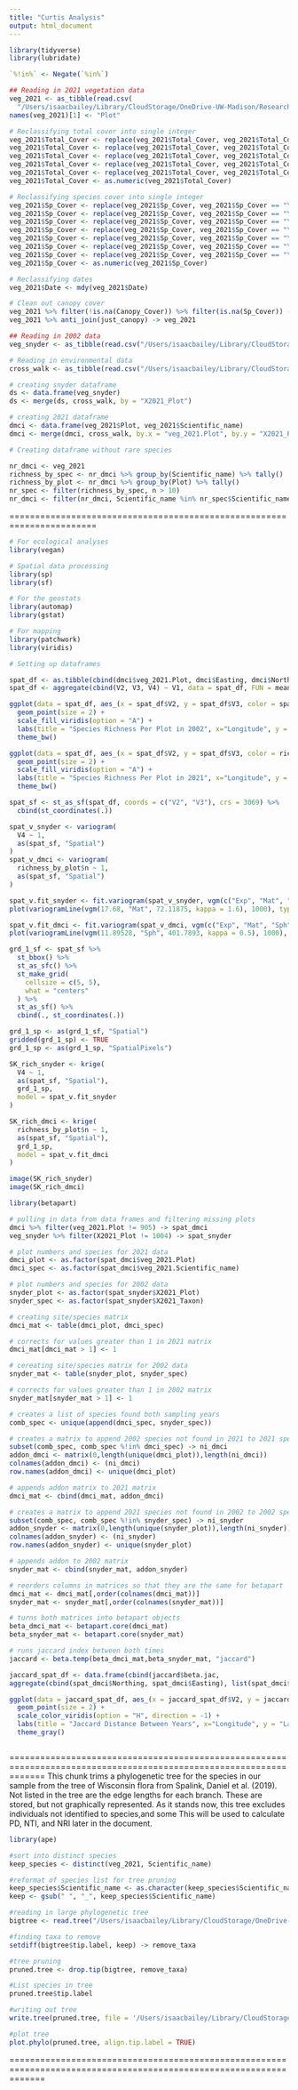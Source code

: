 ```yaml
---
title: "Curtis Analysis"
output: html_document
---
```

```r
library(tidyverse)
library(lubridate)

`%!in%` <- Negate(`%in%`)

## Reading in 2021 vegetation data
veg_2021 <- as_tibble(read.csv(
  "/Users/isaacbailey/Library/CloudStorage/OneDrive-UW-Madison/Research/Curtis_Prairie_DA/Curtis_Analysis/Final_2021_Curtis_Sample_04062022.csv", header = TRUE))
names(veg_2021)[1] <- "Plot"

# Reclassifying total cover into single integer
veg_2021$Total_Cover <- replace(veg_2021$Total_Cover, veg_2021$Total_Cover == "\"1-25\"", 12.5)
veg_2021$Total_Cover <- replace(veg_2021$Total_Cover, veg_2021$Total_Cover == "\"26-50\"", 37.5)
veg_2021$Total_Cover <- replace(veg_2021$Total_Cover, veg_2021$Total_Cover == "\"51-75\"", 62.5)
veg_2021$Total_Cover <- replace(veg_2021$Total_Cover, veg_2021$Total_Cover == "\"76-95\"", 85.5)
veg_2021$Total_Cover <- replace(veg_2021$Total_Cover, veg_2021$Total_Cover == "\"96-100\"", 98)
veg_2021$Total_Cover <- as.numeric(veg_2021$Total_Cover)

# Reclassifying species cover into single integer
veg_2021$Sp_Cover <- replace(veg_2021$Sp_Cover, veg_2021$Sp_Cover == "\"<1\"", 0.5)
veg_2021$Sp_Cover <- replace(veg_2021$Sp_Cover, veg_2021$Sp_Cover == "\"1-5\"", 2.5)
veg_2021$Sp_Cover <- replace(veg_2021$Sp_Cover, veg_2021$Sp_Cover == "\"6-25\"", 15.5)
veg_2021$Sp_Cover <- replace(veg_2021$Sp_Cover, veg_2021$Sp_Cover == "\"26-50\"", 38)
veg_2021$Sp_Cover <- replace(veg_2021$Sp_Cover, veg_2021$Sp_Cover == "\"51-75\"", 63)
veg_2021$Sp_Cover <- replace(veg_2021$Sp_Cover, veg_2021$Sp_Cover == "\"76-95\"", 85.5)
veg_2021$Sp_Cover <- replace(veg_2021$Sp_Cover, veg_2021$Sp_Cover == "\"96-100\"", 98)
veg_2021$Sp_Cover <- as.numeric(veg_2021$Sp_Cover)

# Reclassifying dates
veg_2021$Date <- mdy(veg_2021$Date)

# Clean out canopy cover
veg_2021 %>% filter(!is.na(Canopy_Cover)) %>% filter(is.na(Sp_Cover)) -> just_canopy
veg_2021 %>% anti_join(just_canopy) -> veg_2021

## Reading in 2002 data
veg_snyder <- as_tibble(read.csv("/Users/isaacbailey/Library/CloudStorage/OneDrive-UW-Madison/Research/Curtis_Prairie_DA/Curtis_Analysis/IB_and_MC_Combo_11_10_21 - 2002_Data.csv", header = TRUE))

# Reading in environmental data
cross_walk <- as_tibble(read.csv("/Users/isaacbailey/Library/CloudStorage/OneDrive-UW-Madison/Research/Curtis_Prairie_DA/Curtis_Analysis/Snyder_crosswalk.csv", header = TRUE))

# creating snyder dataframe
ds <- data.frame(veg_snyder)
ds <- merge(ds, cross_walk, by = "X2021_Plot")

# creating 2021 dataframe
dmci <- data.frame(veg_2021$Plot, veg_2021$Scientific_name)
dmci <- merge(dmci, cross_walk, by.x = "veg_2021.Plot", by.y = "X2021_Plot")

# Creating dataframe without rare species

nr_dmci <- veg_2021
richness_by_spec <- nr_dmci %>% group_by(Scientific_name) %>% tally()
richness_by_plot <- nr_dmci %>% group_by(Plot) %>% tally()
nr_spec <- filter(richness_by_spec, n > 10)
nr_dmci <- filter(nr_dmci, Scientific_name %in% nr_spec$Scientific_name)

```

=======================================================================
```r

# For ecological analyses
library(vegan)

# Spatial data processing
library(sp)
library(sf)

# For the geostats
library(automap)
library(gstat)

# For mapping
library(patchwork)
library(viridis)

# Setting up dataframes

spat_df <- as.tibble(cbind(dmci$veg_2021.Plot, dmci$Easting, dmci$Northing, dmci$NumSpec))
spat_df <- aggregate(cbind(V2, V3, V4) ~ V1, data = spat_df, FUN = mean)

ggplot(data = spat_df, aes_(x = spat_df$V2, y = spat_df$V3, color = spat_df$V4)) +
  geom_point(size = 2) +
  scale_fill_viridis(option = "A") +
  labs(title = "Species Richness Per Plot in 2002", x="Longitude", y = "Latitude")+
  theme_bw()

ggplot(data = spat_df, aes_(x = spat_df$V2, y = spat_df$V3, color = richness_by_plot$n)) +
  geom_point(size = 2) +
  scale_fill_viridis(option = "A") +
  labs(title = "Species Richness Per Plot in 2021", x="Longitude", y = "Latitude")+
  theme_bw()

spat_sf <- st_as_sf(spat_df, coords = c("V2", "V3"), crs = 3069) %>%
  cbind(st_coordinates(.))

spat_v_snyder <- variogram(
  V4 ~ 1,
  as(spat_sf, "Spatial")
)
spat_v_dmci <- variogram(
  richness_by_plot$n ~ 1,
  as(spat_sf, "Spatial")
)

spat_v.fit_snyder <- fit.variogram(spat_v_snyder, vgm(c("Exp", "Mat", "Sph")), fit.kappa = TRUE, fit.method = 7)
plot(variogramLine(vgm(17.68, "Mat", 72.11875, kappa = 1.6), 1000), type = "l")

spat_v.fit_dmci <- fit.variogram(spat_v_dmci, vgm(c("Exp", "Mat", "Sph")), fit.kappa = TRUE, fit.method = 7)
plot(variogramLine(vgm(11.89528, "Sph", 401.7893, kappa = 0.5), 1000), type = "l")

grd_1_sf <- spat_sf %>%
  st_bbox() %>%
  st_as_sfc() %>%
  st_make_grid(
    cellsize = c(5, 5),
    what = "centers"
  ) %>%
  st_as_sf() %>%
  cbind(., st_coordinates(.))

grd_1_sp <- as(grd_1_sf, "Spatial")
gridded(grd_1_sp) <- TRUE
grd_1_sp <- as(grd_1_sp, "SpatialPixels")

SK_rich_snyder <- krige(
  V4 ~ 1,
  as(spat_sf, "Spatial"),
  grd_1_sp,
  model = spat_v.fit_snyder
)

SK_rich_dmci <- krige(
  richness_by_plot$n ~ 1,
  as(spat_sf, "Spatial"),
  grd_1_sp,
  model = spat_v.fit_dmci
)

image(SK_rich_snyder)
image(SK_rich_dmci)


```
```r
library(betapart)

# pulling in data from data frames and filtering missing plots
dmci %>% filter(veg_2021.Plot != 905) -> spat_dmci
veg_snyder %>% filter(X2021_Plot != 1004) -> spat_snyder

# plot numbers and species for 2021 data
dmci_plot <- as.factor(spat_dmci$veg_2021.Plot)
dmci_spec <- as.factor(spat_dmci$veg_2021.Scientific_name)

# plot numbers and species for 2002 data
snyder_plot <- as.factor(spat_snyder$X2021_Plot)
snyder_spec <- as.factor(spat_snyder$X2021_Taxon)

# creating site/species matrix
dmci_mat <- table(dmci_plot, dmci_spec)

# corrects for values greater than 1 in 2021 matrix
dmci_mat[dmci_mat > 1] <- 1

# cereating site/species matrix for 2002 data
snyder_mat <- table(snyder_plot, snyder_spec)

# corrects for values greater than 1 in 2002 matrix
snyder_mat[snyder_mat > 1] <- 1

# creates a list of species found both sampling years
comb_spec <- unique(append(dmci_spec, snyder_spec))

# creates a matrix to append 2002 species not found in 2021 to 2021 species/site matrix
subset(comb_spec, comb_spec %!in% dmci_spec) -> ni_dmci
addon_dmci <- matrix(0,length(unique(dmci_plot)),length(ni_dmci))
colnames(addon_dmci) <- (ni_dmci)
row.names(addon_dmci) <- unique(dmci_plot)

# appends addon matrix to 2021 matrix
dmci_mat <- cbind(dmci_mat, addon_dmci)

# creates a matrix to append 2021 species not found in 2002 to 2002 species/site matrix
subset(comb_spec, comb_spec %!in% snyder_spec) -> ni_snyder
addon_snyder <- matrix(0,length(unique(snyder_plot)),length(ni_snyder))
colnames(addon_snyder) <- (ni_snyder)
row.names(addon_snyder) <- unique(snyder_plot)

# appends addon to 2002 matrix
snyder_mat <- cbind(snyder_mat, addon_snyder)

# reorders columns in matrices so that they are the same for betapart
dmci_mat <- dmci_mat[,order(colnames(dmci_mat))]
snyder_mat <- snyder_mat[,order(colnames(snyder_mat))]

# turns both matrices into betapart objects
beta_dmci_mat <- betapart.core(dmci_mat)
beta_snyder_mat <- betapart.core(snyder_mat)

# runs jaccard index between both times
jaccard <- beta.temp(beta_dmci_mat,beta_snyder_mat, "jaccard")

jaccard_spat_df <- data.frame(cbind(jaccard$beta.jac,
aggregate(cbind(spat_dmci$Northing, spat_dmci$Easting), list(spat_dmci$veg_2021.Plot), FUN = mean)))

ggplot(data = jaccard_spat_df, aes_(x = jaccard_spat_df$V2, y = jaccard_spat_df$V1, color = jaccard_spat_df$jaccard.beta.jac)) +
  geom_point(size = 2) +
  scale_color_viridis(option = "H", direction = -1) +
  labs(title = "Jaccard Distance Between Years", x="Longitude", y = "Latitude")+
  theme_gray()



```
===================================================================================================================
This chunk trims a phylogenetic tree for the species in our sample from the tree of Wisconsin flora from Spalink, Daniel et al. (2019). Not listed in the tree are the edge lengths for each branch. These are stored, but not graphically represented. As it stands now, this tree excludes individuals not identified to species,and some  This will be used to calculate PD, NTI, and NRI later in the document.

```r

library(ape)

#sort into distinct species
keep_species <- distinct(veg_2021, Scientific_name)

#reformat of species list for tree pruning
keep_species$Scientific_name <- as.character(keep_species$Scientific_name)
keep <- gsub(" ", "_", keep_species$Scientific_name)

#reading in large phylogenetic tree
bigtree <- read.tree("/Users/isaacbailey/Library/CloudStorage/OneDrive-UW-Madison/Research/Curtis_Prairie_DA/GC.ultrametric_genera_constrained.tre")

#finding taxa to remove
setdiff(bigtree$tip.label, keep) -> remove_taxa

#tree pruning
pruned.tree <- drop.tip(bigtree, remove_taxa)

#List species in tree
pruned.tree$tip.label

#writing out tree
write.tree(pruned.tree, file = '/Users/isaacbailey/Library/CloudStorage/OneDrive-UW-Madison/Research/Curtis_Prairie_DA/Curtis_Analysis/curtis.tre')

#plot tree
plot.phylo(pruned.tree, align.tip.label = TRUE)

```

===================================================================================================================


```r

```
```r

```
